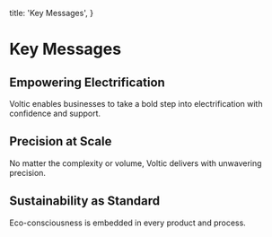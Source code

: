 
  title: 'Key Messages',
}

# Key Messages

## Empowering Electrification

Voltic enables businesses to take a bold step into electrification with confidence and support.

## Precision at Scale

No matter the complexity or volume, Voltic delivers with unwavering precision.

## Sustainability as Standard

Eco-consciousness is embedded in every product and process.
